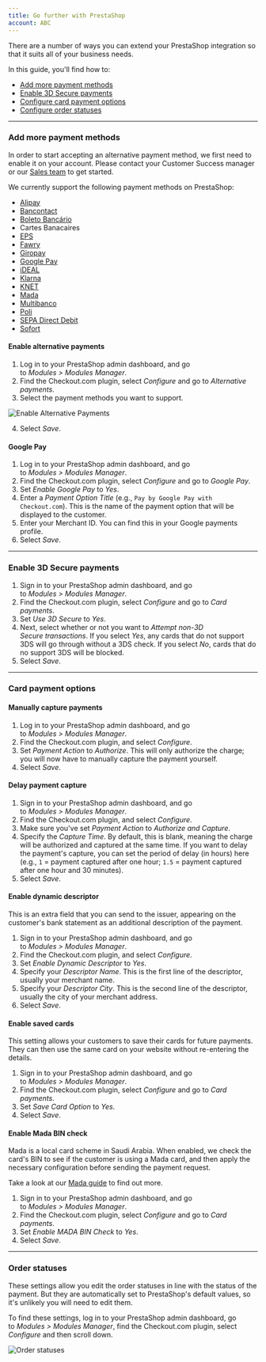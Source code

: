 ```yaml
---
title: Go further with PrestaShop
account: ABC
---
```


There are a number of ways you can extend your PrestaShop integration so that it suits all of your business needs.

In this guide, you'll find how to:

- [Add more payment methods](#Add_more_payment_methods)
- [Enable 3D Secure payments](#Enable_3D_Secure_payments)
- [Configure card payment options](#Card_payment_options)
- [Configure order statuses](#Order_statuses)

---

### Add more payment methods

<TipBox variant="note">

In order to start accepting an alternative payment method, we first need to enable it on your account. Please contact your Customer Success manager or our [Sales team](https://checkout.com/contact-sales) to get started.

</TipBox>

We currently support the following payment methods on PrestaShop:

- [Alipay](/payments/payment-methods/wallets/alipay)
- [Bancontact](/payments/payment-methods/cards/bancontact)
- [Boleto Bancário](/payments/payment-methods/cash-and-atm-payment/boleto-bancario)
- Cartes Banacaires
- [EPS](/payments/payment-methods/bank-transfers/eps)
- [Fawry](/payments/payment-methods/cash-and-atm-payment/fawry)
- [Giropay](/payments/payment-methods/bank-transfers/giropay)
- [Google Pay](/payments/payment-methods/wallets/google-pay)
- [iDEAL](/payments/payment-methods/bank-transfers/i-deal)
- [Klarna](/payments/payment-methods/invoice-and-pay-later/klarna)
- [KNET](/payments/payment-methods/cards/knet)
- [Mada](/payments/payment-methods/cards/mada)
- [Multibanco](/payments/payment-methods/cash-and-atm-payment/multibanco)
- [Poli](/payments/payment-methods/bank-transfers/poli)
- [SEPA Direct Debit](/payments/payment-methods/direct-debit/sepa-direct-debit)
- [Sofort](/payments/payment-methods/bank-transfers/sofort)

#### Enable alternative payments

1.  Log in to your PrestaShop admin dashboard, and go to _Modules > Modules Manager_.
2.  Find the Checkout.com plugin, select _Configure_ and go to _Alternative payments_.
3.  Select the payment methods you want to support.

<img
  maxWidth={350}
  src="/docs/Integrate/PrestaShop/enable_alternative_payments.png"
  title="Enable Alternative Payments"
  withFullscreenPreview
/>

4.  Select _Save_.

#### Google Pay

1.  Log in to your PrestaShop admin dashboard, and go to _Modules > Modules Manager_.
2.  Find the Checkout.com plugin, select _Configure_ and go to _Google Pay_.
3.  Set _Enable Google Pay_ to _Yes_.
4.  Enter a _Payment Option Title_ (e.g., `Pay by Google Pay with Checkout.com`). This is the name of the payment option that will be displayed to the customer.
5.  Enter your Merchant ID. You can find this in your Google payments profile.
6.  Select _Save_.

---

### Enable 3D Secure payments

1.  Sign in to your PrestaShop admin dashboard, and go to _Modules > Modules Manager_.
2.  Find the Checkout.com plugin, select _Configure_ and go to _Card payments_.
3.  Set _Use 3D Secure_ to _Yes_.
4.  Next, select whether or not you want to _Attempt non-3D Secure transactions_. If you select _Yes_, any cards that do not support 3DS will go through without a 3DS check. If you select _No_, cards that do no support 3DS will be blocked.
5.  Select _Save_.

---

### Card payment options

#### Manually capture payments

1.  Log in to your PrestaShop admin dashboard, and go to _Modules > Modules Manager_.
2.  Find the Checkout.com plugin, and select _Configure_.
3.  Set _Payment Action_ to _Authorize_. This will only authorize the charge; you will now have to manually capture the payment yourself.
4.  Select _Save_.

#### Delay payment capture

1.  Sign in to your PrestaShop admin dashboard, and go to _Modules > Modules Manager_.
2.  Find the Checkout.com plugin, and select _Configure_.
3.  Make sure you've set _Payment Action_ to _Authorize and Capture_.
4.  Specify the _Capture Time_. By default, this is blank, meaning the charge will be authorized and captured at the same time. If you want to delay the payment's capture, you can set the period of delay (in hours) here (e.g., `1` = payment captured after one hour; `1.5` = payment captured after one hour and 30 minutes).
5.  Select _Save_.

#### Enable dynamic descriptor

This is an extra field that you can send to the issuer, appearing on the customer's bank statement as an additional description of the payment.

1.  Sign in to your PrestaShop admin dashboard, and go to _Modules > Modules Manager_.
2.  Find the Checkout.com plugin, and select _Configure_.
3.  Set _Enable Dynamic Descriptor_ to _Yes_.
4.  Specify your _Descriptor Name_. This is the first line of the descriptor, usually your merchant name.
5.  Specify your _Descriptor City_. This is the second line of the descriptor, usually the city of your merchant address.
6.  Select _Save_.

#### Enable saved cards

This setting allows your customers to save their cards for future payments. They can then use the same card on your website without re-entering the details.

1.  Sign in to your PrestaShop admin dashboard, and go to _Modules > Modules Manager_.
2.  Find the Checkout.com plugin, select _Configure_ and go to _Card payments_.
3.  Set _Save Card Option_ to _Yes_.
4.  Select _Save_.

#### Enable Mada BIN check

Mada is a local card scheme in Saudi Arabia. When enabled, we check the card's BIN to see if the customer is using a Mada card, and then apply the necessary configuration before sending the payment request.

Take a look at our [Mada guide](/payments/payment-methods/cards/mada) to find out more.

1.  Sign in to your PrestaShop admin dashboard, and go to _Modules > Modules Manager_.
2.  Find the Checkout.com plugin, select _Configure_ and go to _Card payments_.
3.  Set _Enable MADA BIN Check_ to _Yes_.
4.  Select _Save_.

---

### Order statuses

These settings allow you edit the order statuses in line with the status of the payment. But they are automatically set to PrestaShop's default values, so it's unlikely you will need to edit them.

To find these settings, log in to your PrestaShop admin dashboard, go to _Modules > Modules Manager_, find the Checkout.com plugin, select _Configure_ and then scroll down.

<img maxWidth={500} src="/docs/Integrate/PrestaShop/order_statuses.png" title="Order statuses" withFullscreenPreview />
